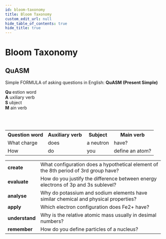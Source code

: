 ```yaml
---
id: bloom-taxonomy
title: Bloom Taxonomy
custom_edit_url: null
hide_table_of_contents: true
hide_title: true
---
```



<Theme atomicStructure />

# Bloom Taxonomy

## QuASM
 
Simple FORMULA of asking questions in English: <strong class="QUASM">QuASM (Present Simple)</strong> <br />

<strong class="QUASM">Qu</strong> estion word <br />
<strong class="QUASM">A</strong> uxiliary verb <br />
<strong class="QUASM">S</strong> ubject <br />
<strong class="QUASM">M</strong> ain verb

<br /><br />

<table>
  <tr>
    <th>
      <strong class="QUASM">Qu</strong>estion word
    </th>
    <th>
      <strong class="QUASM">A</strong>uxiliary verb
    </th>
    <th>
      <strong class="QUASM">S</strong>ubject
    </th>
    <th>
      <strong class="QUASM">M</strong>ain verb
    </th>
  </tr>
  <tr>
    <td>What charge</td>
    <td>does</td>
    <td>a neutron</td>
    <td>have?</td>
  </tr>
  <tr>
    <td>How </td>
    <td>do</td>
    <td>you</td>
    <td>define an atom?</td>
  </tr>
</table>

<table>
  <tr>
    <td>
      <strong>create</strong>
    </td>
    <td>
      What configuration does a hypothetical element of the 8th period of 3rd
      group have?
    </td>
  </tr>
  <tr>
    <td>
      <strong>evaluate</strong>
    </td>
    <td>
      How do you justify the difference between energy electrons of 3p and 3s
      sublevel?
    </td>
  </tr>
  <tr>
    <td>
      <strong>analyse</strong>
    </td>
    <td>
      Why do potassium and sodium elements have similar chemical and physical
      properties?
    </td>
  </tr>
  <tr>
    <td>
      <strong>apply</strong>
    </td>
    <td>Which electron configuration does Fe2+ have?</td>
  </tr>
  <tr>
    <td>
      <strong>understand</strong>
    </td>
    <td>Why is the relative atomic mass usually in desimal numbers?</td>
  </tr>
  <tr>
    <td>
      <strong>remember</strong>
    </td>
    <td>How do you define particles of a nucleus?</td>
  </tr>
</table>
